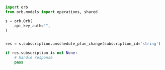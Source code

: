 ```python UnschedulePlanChange.py
import orb
from orb.models import operations, shared

s = orb.Orb(
    api_key_auth="",
)


res = s.subscription.unschedule_plan_change(subscription_id='string')

if res.subscription is not None:
    # handle response
    pass
```

